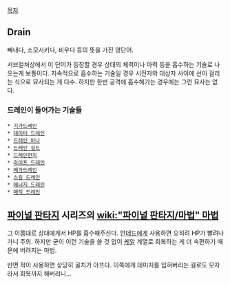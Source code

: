 [[목차]]
== Drain ==
빼내다, 소모시키다, 비우다 등의 뜻을 가진 영단어. 

서브컬쳐상에서 이 단어가 등장할 경우 상대의 체력이나 마력 등을 흡수하는 기술로 나오는게 보통이다. 지속적으로 흡수하는 기술일 경우 시전자와 대상자 사이에 선이 걸리는 식으로 묘사되는 게 다수. 하지만 한번 공격에 흡수해가는 경우에는 그런 묘사는 없다.

=== 드레인이 들어가는 기술들 ===
 * [[기가드레인]]
 * [[데이터 드레인]]
 * [[드레인 마나]]
 * [[드레인 실드]]
 * [[드레인펀치]]
 * [[라이프 드레인]]
 * [[메가드레인]]
 * [[스킬 드레인]]
 * [[에너지 드레인]]
 * [[매직 드레인]]

== [[파이널 판타지]] 시리즈의 [[wiki:"파이널 판타지/마법" 마법]] ==
그 이름대로 상대에게서 HP를 흡수해주신다. [[언데드]]에게 사용하면 오히려 HP가 빨려나가니 주의. 하지만 굳이 이런 기술을 쓸 것 없이 [[케알]] 계열로 회복하는 게 더 속편하기 때문에 버려지는 마법. 

반면 적이 사용하면 상당히 골치가 아프다. 이쪽에게 데미지를 입혀버리는 걸로도 모자라서 회복까지 해버리니...
